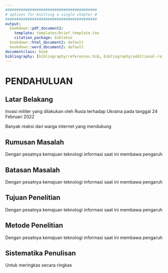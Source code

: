 ```yaml
---
#########################################
# options for knitting a single chapter #
#########################################
output:
  bookdown::pdf_document2:
    template: templates/brief_template.tex
    citation_package: biblatex
  bookdown::html_document2: default
  bookdown::word_document2: default
documentclass: book
bibliography: [bibliography/references.bib, bibliography/additional-references.bib]
---
```


# PENDAHULUAN

## Latar Belakang
Invasi militer yang dilakukan oleh Rusia terhadap Ukraina pada tanggal 24 Februari 2022

Banyak reaksi dari warga internet yang mendukung

## Rumusan Masalah
Dengan pesatnya kemajuan teknologi informasi saat ini membawa pengaruh 

## Batasan Masalah
Dengan pesatnya kemajuan teknologi informasi saat ini membawa pengaruh 

## Tujuan Penelitian
Dengan pesatnya kemajuan teknologi informasi saat ini membawa pengaruh 

## Metode Penelitian
Dengan pesatnya kemajuan teknologi informasi saat ini membawa pengaruh 

## Sistematika Penulisan
Untuk meringkas secara ringkas

\begin{minipage}[t]{0.3\textwidth}
\bfseries BAB 1 
\end{minipage}
\begin{minipage}[t]{0.5\textwidth}
\textbf{PENDAHULUAN} \smallskip \\
Bab ini menjelaskan mengenai latar belakang masalah, rumusan masalah, batasan masalah, tujuan penelitian dan metode penelitian yang digunakan \\
\end{minipage}

\begin{minipage}[t]{0.3\textwidth}
\bfseries BAB 2
\end{minipage}
\begin{minipage}[t]{0.5\textwidth}
\textbf{TINJAUAN PUSTAKA} \smallskip \\
Bab ini menjelaskan mengenai latar belakang masalah, rumusan masalah, batasan masalah, tujuan penelitian dan metode penelitian yang digunakan \\
\end{minipage}